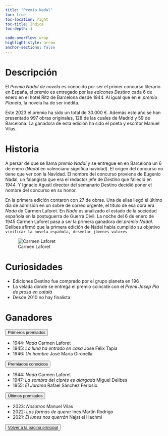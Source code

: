 ```yaml
---
title: "Premio Nadal"
toc: true
toc-location: right
toc-title: Índice
toc-depth: 1

code-overflow: wrap
highlight-style: arrow
anchor-sections: false
---
```


# Descripción
El *Premio Nadal de novela* es conocido por ser el primer concurso literario en España, el premio es entregado por las *edicones Destino* cada 6 de enero en el hotel Ritz de Barcelona desde 1944. Al igual que en el *premio Planeta*, la novela ha de ser inédita.

Este 2023 el premio ha sido un total de 30.000 €. Además este año se han presentado 997 obras originales, 128 de las cuales de Madrid y 59 de Barcelona. La ganadora de esta edición ha sido el poeta y escritor Manuel Vilas.

# Historia 

A persar de que se llama *premio Nadal* y se entregue en en Barcelona un 6 de enero (*Nadal* en valenciano significa navidad). El origen del concurso no tiene que ver con la Navidad. El nombre del concurso proviene de Eugenio Nadal, un falangista que era el redactor jefe de *Destino* que falleció en 1944. Y Ignacio Agustí director del semanario Destino decidió poner el nombre del concurso en su honor.

En la primera edición contaron con 27 de obras. Una de ellas llegó el último día de admisión en un sobre de correo urgente, el título de esa obra era *Nada* de Carmen Laforet. En *Nada* es  analizado el estado de la sociedad española en la postuguerra de  Guerra Civil. La noche del 6 de enero de 1945 Carmen Laforet pasa a ser la primera ganadora del *premio Nadal*.  Delibes afirmó que la primera edición de Nadal había cumplido su objetivo `vivificar la novela española, desvelar jóvenes valores`

![Carmen Laforet](../img/carmen-laforet.jpg)
 

# Curiosidades

- Ediciones Destino fue comprado por el grupo planeta en 196
- La velada donde se entrega el premio coincide con el *Premi Josep Pla de prosa en català*
- Desde 2010 no hay finalista


# Ganadores

<div class="accordion" id="accordionExample">
<div class="accordion-item">
<p class="accordion-header" id="headingThree">
<button class="accordion-button collapsed" type="button" data-bs-toggle="collapse" data-bs-target="#collapseThree" aria-expanded="false" aria-controls="collapseThree">
Primeros premiados</button>
</p>
<div id="collapseThree" class="accordion-collapse collapse" aria-labelledby="headingThree" data-bs-parent="#accordionExample">
<div class="accordion-body">

- 1944: *Nada* Carmen Laforet 	 	
- 1945: *La luna ha entrado en casa* José Félix Tapia 	 	
- 1946: *Un hombre* José María Gironella 	
</div>
</div>
</div>
<div class="accordion-item">
<p class="accordion-header" id="headingTwo">
<button class="accordion-button collapsed" type="button" data-bs-toggle="collapse" data-bs-target="#collapseTwo" aria-expanded="false" aria-controls="collapseTwo">
Premiados conocidos
</button>
</p>
<div id="collapseTwo" class="accordion-collapse collapse" aria-labelledby="headingTwo" data-bs-parent="#accordionExample">
<div class="accordion-body">
- 1944: *Nada* Carmen Laforet 	 	
- 1947: *La sombra del ciprés es alargada* Miguel Delibes
- 1955: *El Jarama* Rafael Sánchez Ferlosio

</div>
</div>
</div>
<div class="accordion-item">
<p class="accordion-header" id="headingFive">
<button class="accordion-button collapsed" type="button" data-bs-toggle="collapse" data-bs-target="#collapseFive" aria-expanded="false" aria-controls="collapseFive">
Últimos premiados</button>
</p>
<div id="collapseFive" class="accordion-collapse collapse" aria-labelledby="headingFive" data-bs-parent="#accordionExample">
<div class="accordion-body">
- 2023: *Nosotros* Manuel Vilas
- 2022: *Las formas de querer* Ines Martín Rodrigo
- 2021: *El lunes nos querrán* Najat el Hachmi

</div>
</div>
</div>
</div>

<button class="btn btn-primary ades"><a  href="../index.html"> Volver a la página principal</a></button>